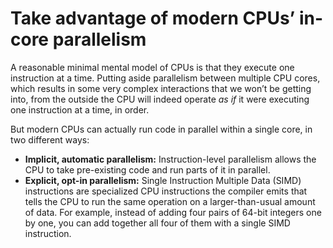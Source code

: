 # Take advantage of modern CPUs' in-core parallelism

A reasonable minimal mental model of CPUs is that they execute one instruction at a time.
Putting aside parallelism between multiple CPU cores, which results in some very complex interactions that we won't be getting into, from the outside the CPU will indeed operate _as if_ it were executing one instruction at a time, in order.

But modern CPUs can actually run code in parallel within a single core, in two different ways:

* **Implicit, automatic parallelism:** Instruction-level parallelism allows the CPU to take pre-existing code and run parts of it in parallel.
* **Explicit, opt-in parallelism:** Single Instruction Multiple Data (SIMD) instructions are specialized CPU instructions the compiler emits that tells the CPU to run the same operation on a larger-than-usual amount of data.
  For example, instead of adding four pairs of 64-bit integers one by one, you can add together all four of them with a single SIMD instruction.
